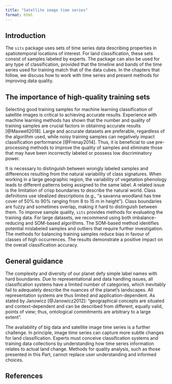 ```yaml
---
title: "Satellite image time series"
format: html
---
```


## Introduction

The `sits` package uses sets of time series data describing properties in spatiotemporal locations of interest. For land classification, these sets consist of samples labeled by experts. The package can also be used for any type of classification, provided that the timeline and bands of the time series used for training match that of the data cubes. In the chapters that follow, we discuss how to work with time series and present methods for improving data quality.

## The importance of high-quality training sets

Selecting good training samples for machine learning classification of satellite images is critical to achieving accurate results. Experience with machine learning methods has shown that the number and quality of training samples are crucial factors in obtaining accurate results [@Maxwell2018]. Large and accurate datasets are preferable, regardless of the algorithm used, while noisy training samples can negatively impact classification performance [@Frenay2014]. Thus, it is beneficial to use pre-processing methods to improve the quality of samples and eliminate those that may have been incorrectly labeled or possess low discriminatory power.

It is necessary to distinguish between wrongly labeled samples and differences resulting from the natural variability of class signatures. When working in a large geographic region, the variability of vegetation phenology leads to different patterns being assigned to the same label. A related issue is the limitation of crisp boundaries to describe the natural world. Class definitions use idealized descriptions (e.g., "a savanna woodland has tree cover of 50% to 90% ranging from 8 to 15 m in height"). Class boundaries are fuzzy and sometimes overlap, making it hard to distinguish between them. To improve sample quality, `sits` provides methods for evaluating the training data.  For large datasets, we recommend using both imbalance-reducing and SOM-based algorithms. The SOM-based method identifies potential mislabeled samples and outliers that require further investigation. The methods for balancing training samples reduce bias in favour of classes of high occurrences. The results demonstrate a positive impact on the overall classification accuracy.

## General guidance

The complexity and diversity of our planet defy simple label names with hard boundaries. Due to representational and data handling issues, all classification systems have a limited number of categories, which inevitably fail to adequately describe the nuances of the planet's landscapes. All representation systems are thus limited and application-dependent. As stated by Janowicz [@Janowicz2012]: "geographical concepts are situated and context-dependent and can be described from different, equally valid, points of view; thus, ontological commitments are arbitrary to a large extent". 

The availability of big data and satellite image time series is a further challenge. In principle, image time series can capture more subtle changes for land classification. Experts must conceive classification systems and training data collections by understanding how time series information relates to actual land change. Methods for quality analysis, such as those presented in this Part, cannot replace user understanding and informed choices. 

## References {-}

